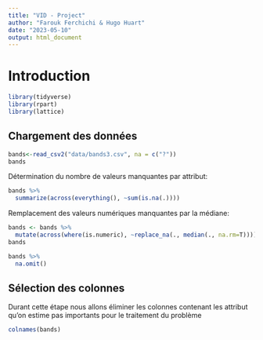 ```yaml
---
title: "VID - Project"
author: "Farouk Ferchichi & Hugo Huart"
date: "2023-05-10"
output: html_document
---
```


# Introduction

```r
library(tidyverse)
library(rpart)
library(lattice)
```

## Chargement des données

```r
bands<-read_csv2("data/bands3.csv", na = c("?"))
bands
```

Détermination du nombre de valeurs manquantes par attribut:

```r
bands %>%
  summarize(across(everything(), ~sum(is.na(.))))
```

Remplacement des valeurs numériques manquantes par la médiane:

```r
bands <- bands %>%
  mutate(across(where(is.numeric), ~replace_na(., median(., na.rm=T))))
bands
```



```r
bands %>%
  na.omit()
```

## Sélection des colonnes


Durant cette étape nous allons éliminer les colonnes contenant les attribut qu’on estime pas importants pour le traitement du problème



```r
colnames(bands)

```




